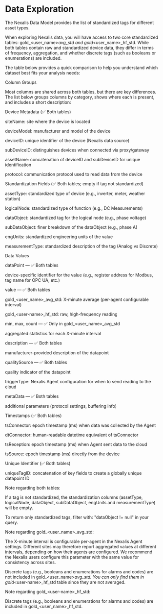 # Data Exploration

The Nexalis Data Model provides the list of standardized tags for different asset types.

When exploring Nexalis data, you will have access to two core standardized tables: gold_&lt;user_name&gt;_avg_std and gold_&lt;user_name&gt;_hf_std. While both tables contain raw and standardized device data, they differ in terms of frequency, aggregation, and whether discrete tags (such as booleans or enumerations) are included.

The table below provides a quick comparison to help you understand which dataset best fits your analysis needs:

Column Groups

Most columns are shared across both tables, but there are key differences. The list below groups columns by category, shows where each is present, and includes a short description:

Device Metadata (✅ Both tables)

siteName: site where the device is located

deviceModel: manufacturer and model of the device

deviceID: unique identifier of the device (Nexalis data source)

subDeviceID: distinguishes devices when connected via proxy/gateway

assetName: concatenation of deviceID and subDeviceID for unique identification

protocol: communication protocol used to read data from the device

Standardization Fields (✅ Both tables; empty if tag not standardized)

assetType: standardized type of device (e.g., inverter, meter, weather station)

logicalNode: standardized type of function (e.g., DC Measurements)

dataObject: standardized tag for the logical node (e.g., phase voltage)

subDataObject: finer breakdown of the dataObject (e.g., phase A)

engUnits: standardized engineering units of the value

measurementType: standardized description of the tag (Analog vs Discrete)

Data Values

dataPoint — ✅ Both tables

device-specific identifier for the value (e.g., register address for Modbus, tag name for OPC UA, etc.)

value — ✅ Both tables

gold_&lt;user_name&gt;_avg_std: X-minute average (per-agent configurable interval)

gold_&lt;user-name&gt;_hf_std: raw, high-frequency reading

min, max, count — ✅ Only in gold_&lt;user_name&gt;_avg_std

aggregated statistics for each X-minute interval

description — ✅ Both tables

manufacturer-provided description of the datapoint

qualitySource — ✅ Both tables

quality indicator of the datapoint

triggerType: Nexalis Agent configuration for when to send reading to the cloud

metaData — ✅ Both tables

additional parameters (protocol settings, buffering info)

Timestamps (✅ Both tables)

tsConnector: epoch timestamp (ms) when data was collected by the Agent

dtConnector: human-readable datetime equivalent of tsConnector

tsReception: epoch timestamp (ms) when Agent sent data to the cloud

tsSource: epoch timestamp (ms) directly from the device

Unique Identifier (✅ Both tables)

uniqueTagID: concatenation of key fields to create a globally unique datapoint ID

Note regarding both tables:

If a tag is not standardized, the standardization columns (assetType, logicalNode, dataObject, subDataObject, engUnits and measurementType) will be empty.

To return only standardized tags, filter with: "dataObject != null" in your query.

Note regarding gold_&lt;user_name&gt;_avg_std:

The X-minute interval is configurable per-agent in the Nexalis Agent settings. Different sites may therefore report aggregated values at different intervals, depending on how their agents are configured. We recommend the Nexalis users configure this parameter with the same value for consistency across sites.

Discrete tags (e.g., booleans and enumerations for alarms and codes) are not included in gold_&lt;user_name&gt;_avg_std. You can only find them in gold_&lt;user-name&gt;_hf_std table since they are not averaged.

Note regarding gold_&lt;user-name&gt;_hf_std:

Discrete tags (e.g., booleans and enumerations for alarms and codes) are included in gold_&lt;user_name&gt;_hf_std.
